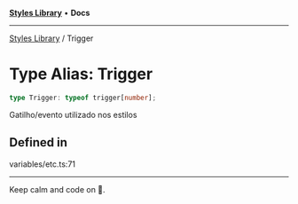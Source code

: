 
<Meta title="Libs/Styles/type-aliases/Trigger" />



[**Styles Library**](/?path=/docs/libs-styles-overview--page) • **Docs**

***

[Styles Library](/?path=/docs/libs-styles-overview--page) / Trigger

# Type Alias: Trigger

```ts
type Trigger: typeof trigger[number];
```

Gatilho/evento utilizado nos estilos

## Defined in

variables/etc.ts:71


***

Keep calm and code on 🤘.
